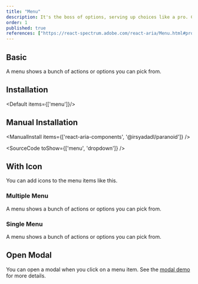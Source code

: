 ```yaml
---
title: "Menu"
description: It's the boss of options, serving up choices like a pro. Click and it’ll show you the spread—pick what you like!
order: 1
published: true
references: ["https://react-spectrum.adobe.com/react-aria/Menu.html#props", "https://paranoid.irsyad.co", "https://github.com/jamiebuilds/tailwindcss-animate"]
---
```


## Basic
A menu shows a bunch of actions or options you can pick from.
<How toUse="collections/menu-basic-demo" />

## Installation
<Default items={['menu']}/>

## Manual Installation

<ManualInstall items={['react-aria-components', '@irsyadadl/paranoid']} />

<SourceCode toShow={['menu', 'dropdown']} />

## With Icon
You can add icons to the menu items like this.
<How toUse="collections/menu-with-icon-demo" />

### Multiple Menu
A menu shows a bunch of actions or options you can pick from.
<How toUse="collections/multiple-menu-demo" />

### Single Menu
A menu shows a bunch of actions or options you can pick from.
<How toUse="collections/single-menu-demo" />

## Open Modal
You can open a modal when you click on a menu item. See the [modal demo](/docs/components/overlays/modal#triggered-by-menu) for more details.
